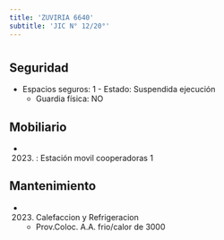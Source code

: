```yaml
---
title: 'ZUVIRIA 6640'
subtitle: 'JIC N° 12/20°'
---
```


#


## Seguridad

*  Espacios seguros: 1 - Estado: Suspendida ejecución 
    + Guardia física: NO





## Mobiliario

*  (2023) : Estación movil cooperadoras 1 





## Mantenimiento

*  (2023) Calefaccion y Refrigeracion 
    + Prov.Coloc.  A.A. frio/calor de 3000



